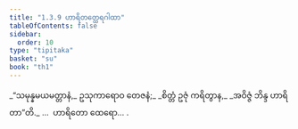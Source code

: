 ```yaml
---
title: "1.3.9 ဟာရိတတ္ထေရဂါထာ"
tableOfContents: false
sidebar:
  order: 10
type: "tipitaka"
basket: "su"
book: "th1"
---
```



<DynamicBreadcrumb />

<Division number="29" book="th1">

<Paragraph number="66" type="verses" book="th1">
_“သမုန္နမယမတ္တာနံ,_  
ဥသုကာရောဝ တေဇနံ;_  
_စိတ္တံ ဥဇုံ ကရိတွာန,_  
_အဝိဇ္ဇံ ဘိန္ဒ ဟာရိတာ”တိ._  


</Paragraph>
</Division>

<Paragraph number="67" type="center" book="th1">
…  ဟာရိတော ထေရော… .
</Paragraph>